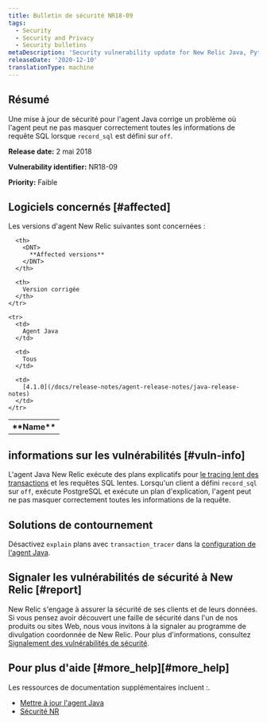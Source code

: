 ```yaml
---
title: Bulletin de sécurité NR18-09
tags:
  - Security
  - Security and Privacy
  - Security bulletins
metaDescription: 'Security vulnerability update for New Relic Java, Python, and .NET agents.'
releaseDate: '2020-12-10'
translationType: machine
---
```


## Résumé

Une mise à jour de sécurité pour l&apos;agent Java corrige un problème où l&apos;agent peut ne pas masquer correctement toutes les informations de requête SQL lorsque `record_sql` est défini sur `off`.

<DNT>**Release date:**</DNT> 2 mai 2018

<DNT>**Vulnerability identifier:**</DNT> NR18-09

<DNT>**Priority:**</DNT> Faible

## Logiciels concernés [#affected]

Les versions d&apos;agent New Relic suivantes sont concernées :

<table>
  <tbody>
    <tr>
      <th>
        <DNT>
          **Name**
        </DNT>
      </th>

      <th>
        <DNT>
          **Affected versions**
        </DNT>
      </th>

      <th>
        Version corrigée
      </th>
    </tr>

    <tr>
      <td>
        Agent Java
      </td>

      <td>
        Tous
      </td>

      <td>
        [4.1.0](/docs/release-notes/agent-release-notes/java-release-notes)
      </td>
    </tr>
  </tbody>
</table>

## informations sur les vulnérabilités [#vuln-info]

L&apos;agent Java New Relic exécute des plans explicatifs pour [le tracing lent des transactions](/docs/apm/applications-menu/monitoring/viewing-slow-query-details) et les requêtes SQL lentes. Lorsqu&apos;un client a défini `record_sql` sur `off`, exécute PostgreSQL et exécute un plan d&apos;explication, l&apos;agent peut ne pas masquer correctement toutes les informations de la requête.

## Solutions de contournement

Désactivez `explain` plans avec `transaction_tracer` dans la [configuration de l&apos;agent Java](/docs/agents/java-agent/configuration/java-agent-configuration-config-file#h2-Transaction-tracer).

## Signaler les vulnérabilités de sécurité à New Relic [#report]

New Relic s&apos;engage à assurer la sécurité de ses clients et de leurs données. Si vous pensez avoir découvert une faille de sécurité dans l&apos;un de nos produits ou sites Web, nous vous invitons à la signaler au programme de divulgation coordonnée de New Relic. Pour plus d&apos;informations, consultez [Signalement des vulnérabilités de sécurité](/docs/security/new-relic-security/data-privacy/reporting-security-vulnerabilities).

## Pour plus d&apos;aide [#more\_help][#more_help]

Les ressources de documentation supplémentaires incluent :.

* [Mettre à jour l&apos;agent Java](/docs/agents/java-agent/installation/upgrade-java-agent)
* [Sécurité NR](https://newrelic.com/security)